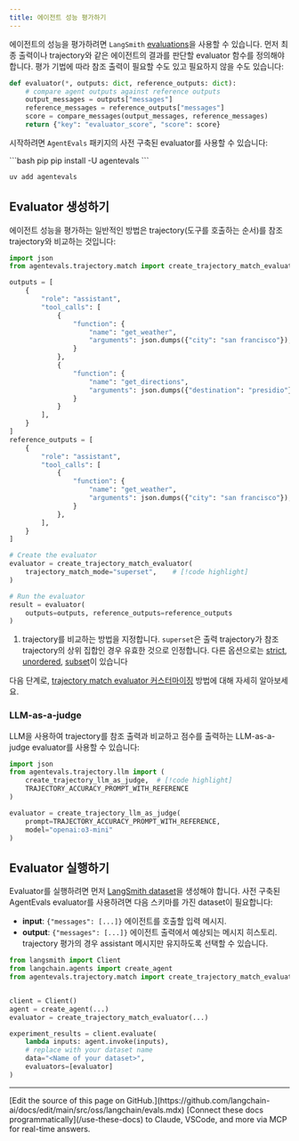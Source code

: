 ```yaml
---
title: 에이전트 성능 평가하기
---
```




에이전트의 성능을 평가하려면 `LangSmith` [evaluations](https://docs.smith.langchain.com/evaluation)을 사용할 수 있습니다. 먼저 최종 출력이나 trajectory와 같은 에이전트의 결과를 판단할 evaluator 함수를 정의해야 합니다. 평가 기법에 따라 참조 출력이 필요할 수도 있고 필요하지 않을 수도 있습니다:

```python
def evaluator(*, outputs: dict, reference_outputs: dict):
    # compare agent outputs against reference outputs
    output_messages = outputs["messages"]
    reference_messages = reference_outputs["messages"]
    score = compare_messages(output_messages, reference_messages)
    return {"key": "evaluator_score", "score": score}
```




시작하려면 `AgentEvals` 패키지의 사전 구축된 evaluator를 사용할 수 있습니다:

<CodeGroup>
```bash pip
pip install -U agentevals
```

```bash uv
uv add agentevals
```
</CodeGroup>




## Evaluator 생성하기

에이전트 성능을 평가하는 일반적인 방법은 trajectory(도구를 호출하는 순서)를 참조 trajectory와 비교하는 것입니다:

```python
import json
from agentevals.trajectory.match import create_trajectory_match_evaluator  # [!code highlight]

outputs = [
    {
        "role": "assistant",
        "tool_calls": [
            {
                "function": {
                    "name": "get_weather",
                    "arguments": json.dumps({"city": "san francisco"}),
                }
            },
            {
                "function": {
                    "name": "get_directions",
                    "arguments": json.dumps({"destination": "presidio"}),
                }
            }
        ],
    }
]
reference_outputs = [
    {
        "role": "assistant",
        "tool_calls": [
            {
                "function": {
                    "name": "get_weather",
                    "arguments": json.dumps({"city": "san francisco"}),
                }
            },
        ],
    }
]

# Create the evaluator
evaluator = create_trajectory_match_evaluator(
    trajectory_match_mode="superset",    # [!code highlight]
)

# Run the evaluator
result = evaluator(
    outputs=outputs, reference_outputs=reference_outputs
)
```




1. trajectory를 비교하는 방법을 지정합니다. `superset`은 출력 trajectory가 참조 trajectory의 상위 집합인 경우 유효한 것으로 인정합니다. 다른 옵션으로는 [strict](https://github.com/langchain-ai/agentevals?tab=readme-ov-file#strict-match), [unordered](https://github.com/langchain-ai/agentevals?tab=readme-ov-file#unordered-match), [subset](https://github.com/langchain-ai/agentevals?tab=readme-ov-file#subset-and-superset-match)이 있습니다

다음 단계로, [trajectory match evaluator 커스터마이징](https://github.com/langchain-ai/agentevals?tab=readme-ov-file#agent-trajectory-match) 방법에 대해 자세히 알아보세요.

### LLM-as-a-judge

LLM을 사용하여 trajectory를 참조 출력과 비교하고 점수를 출력하는 LLM-as-a-judge evaluator를 사용할 수 있습니다:

```python
import json
from agentevals.trajectory.llm import (
    create_trajectory_llm_as_judge,  # [!code highlight]
    TRAJECTORY_ACCURACY_PROMPT_WITH_REFERENCE
)

evaluator = create_trajectory_llm_as_judge(
    prompt=TRAJECTORY_ACCURACY_PROMPT_WITH_REFERENCE,
    model="openai:o3-mini"
)
```




## Evaluator 실행하기

Evaluator를 실행하려면 먼저 [LangSmith dataset](https://docs.smith.langchain.com/evaluation/concepts#datasets)을 생성해야 합니다. 사전 구축된 AgentEvals evaluator를 사용하려면 다음 스키마를 가진 dataset이 필요합니다:

* **input**: `{"messages": [...]}` 에이전트를 호출할 입력 메시지.
* **output**: `{"messages": [...]}` 에이전트 출력에서 예상되는 메시지 히스토리. trajectory 평가의 경우 assistant 메시지만 유지하도록 선택할 수 있습니다.

```python
from langsmith import Client
from langchain.agents import create_agent
from agentevals.trajectory.match import create_trajectory_match_evaluator


client = Client()
agent = create_agent(...)
evaluator = create_trajectory_match_evaluator(...)

experiment_results = client.evaluate(
    lambda inputs: agent.invoke(inputs),
    # replace with your dataset name
    data="<Name of your dataset>",
    evaluators=[evaluator]
)
```

---

<Callout icon="pen-to-square" iconType="regular">
    [Edit the source of this page on GitHub.](https://github.com/langchain-ai/docs/edit/main/src/oss/langchain/evals.mdx)
</Callout>
<Tip icon="terminal" iconType="regular">
    [Connect these docs programmatically](/use-these-docs) to Claude, VSCode, and more via MCP for    real-time answers.
</Tip>
